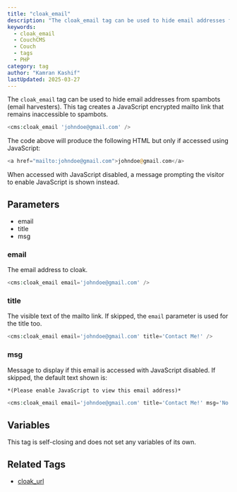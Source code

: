 ```yaml
---
title: "cloak_email"
description: "The cloak_email tag can be used to hide email addresses from spambots using JavaScript encryption."
keywords:
  - cloak_email
  - CouchCMS
  - Couch
  - tags
  - PHP
category: tag
author: "Kamran Kashif"
lastUpdated: 2025-03-27
---
```


The `cloak_email` tag can be used to hide email addresses from spambots (email harvesters).
This tag creates a JavaScript encrypted mailto link that remains inaccessible to spambots.

```php
<cms:cloak_email 'johndoe@gmail.com' />
```

The code above will produce the following HTML but only if accessed using JavaScript:

```php
<a href="mailto:johndoe@gmail.com">johndoe@gmail.com</a>
```

When accessed with JavaScript disabled, a message prompting the visitor to enable JavaScript is shown instead.

## Parameters

- email
- title
- msg

### email

The email address to cloak.

```php
<cms:cloak_email email='johndoe@gmail.com' />
```

### title

The visible text of the mailto link. If skipped, the `email` parameter is used for the title too.

```php
<cms:cloak_email email='johndoe@gmail.com' title='Contact Me!' />
```

### msg

Message to display if this email is accessed with JavaScript disabled. If skipped, the default text shown is:

```txt
*(Please enable JavaScript to view this email address)*
```

```php
<cms:cloak_email email='johndoe@gmail.com' title='Contact Me!' msg='No JavaScript ?!!' />
```

## Variables

This tag is self-closing and does not set any variables of its own.

## Related Tags

- [cloak_url](../cloak_url.html)
